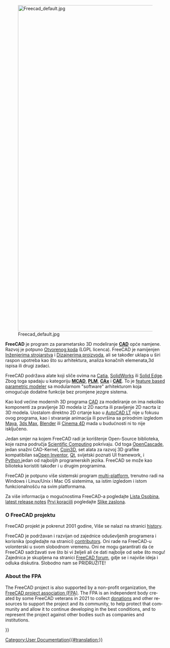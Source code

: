 <languages/>
{{Docnav/hr
|[[Online Help Startpage/hr|Početna stranica Online pomoći]]
|[[Feature list/hr|Lista Značajki]]
}}

[[Image:Freecad default.jpg|1024px|center]] 

<div class="mw-translate-fuzzy">
'''FreeCAD''' je program za parametarsko 3D modeliranje [https://hr.wikipedia.org/wiki/CAD '''CAD'''] opće namjene. Razvoj je potpuno [http://en.wikipedia.org/wiki/Open_source Otvorenog koda] (LGPL licenca). FreeCAD je namijenjen [http://en.wikipedia.org/wiki/Mechanical_engineering Inženjerima strojarstva] i [http://en.wikipedia.org/wiki/Product_design Dizajnerima proizvoda], ali se također uklapa u širi raspon upotreba kao što su arhitektura, analiza konačnih elemenata,3d ispisa ili drugi zadaci.
</div>

<div class="mw-translate-fuzzy">
FreeCAD podržava alate koji sliče ovima na [http://en.wikipedia.org/wiki/Catia Catia], [http://en.wikipedia.org/wiki/Solidworks SolidWorks] ili [http://en.wikipedia.org/wiki/Solid_Edge Solid Edge]. Zbog toga spadaju u kategoriju [http://en.wikipedia.org/wiki/CAD '''MCAD'''], [http://en.wikipedia.org/wiki/Product_Lifecycle_Management '''PLM'''], [http://en.wikipedia.org/wiki/CAx '''CAx'''] i [http://en.wikipedia.org/wiki/Computer-aided_engineering '''CAE''']. To je [http://en.wikipedia.org/wiki/Parametric_feature_based_modeler feature based parametric modeler] sa modularnom "software" arhitekturom koja omogućuje dodatne funkcije bez promjene jezgre sistema.
</div>

<div class="mw-translate-fuzzy">
Kao kod većine modernih 3D programa [http://en.wikipedia.org/wiki/CAD CAD] za modeliranje on ima nekoliko komponenti za pravljenje 3D modela iz 2D nacrta ili pravljenje 2D nacrta iz 3D modela.  Uostalom direktno 2D crtanje kao u [http://en.wikipedia.org/wiki/AutoCAD#AutoCAD_LT AutoCAD LT] nije u fokusu ovog programa, kao i stvaranje animacija ili površina sa prirodnim izgledom [http://en.wikipedia.org/wiki/Maya_(software) Maya], [http://en.wikipedia.org/wiki/3ds_Max 3ds Max], [http://en.wikipedia.org/wiki/Blender_%28software%29 Blender] ili [http://en.wikipedia.org/wiki/CINEMA_4D Cinema 4D] mada u budućnosti ni to nije isključeno.
</div>

<div class="mw-translate-fuzzy">
Jedan smjer na kojem FreeCAD radi je korištenje Open-Source biblioteka, koje razna područja [http://en.wikipedia.org/wiki/Scientific_Computation Scientific Computing] pokrivaju. Od toga [http://OpenCascade.org OpenCascade], jedan snažni CAD-Kernel, 
[https://github.com/coin3d/coin/wiki Coin3D], set alata za razvoj 3D grafike kompatibilan sa[http://en.wikipedia.org/wiki/Open_Inventor Open Inventor], [http://www.qt.io/ Qt], svijetski poznati UI framework, i [http://www.python.org Python],jedan od najboljih programerskih jezika.
FreeCAD se može kao bilioteka koristiti također i u drugim programima.
</div>

<div class="mw-translate-fuzzy">
FreeCAD je potpuno više sistemski program [http://en.wikipedia.org/wiki/Cross-platform multi-platform], trenutno radi na Windows i Linux/Unix i Mac OS sistemima, sa istim izgledom i istom funkcionalnošću na svim platformama.
</div>

Za više informacija o mogućnostima FreeCAD-a pogledajte 
[[Feature list/hr|Lista Osobina]], 
[[Feature_list#Release_notes|latest release notes]]
[[Getting_started/hr|Prvi koraci]]ili pogledajte 
[[Screenshots/hr|Slike zaslona]].

<span id="About_the_FreeCAD_project"></span>
===O FreeCAD projektu===

FreeCAD projekt je pokrenut 2001 godine, Više se nalazi na stranici [[history|history]]. 

<div class="mw-translate-fuzzy">
FreeCAD je podržavan i razvijan od zajednice oduševljenih programera i korisnika (pogledajte na stranici) [[contributors|contributors]]. Oni rade na FreeCAD-u volonterski u svom slobodnom vremenu. Oni ne mogu garantirati da će FreeCAD sadržavati sve što bi vi željeli ali će dati najbolje od sebe što mogu! Zajednica je skupljena na stranici [http://forum.freecadweb.org FreeCAD forum], gdje se i najviše ideja i odluka  diskutira. Slobodno nam se PRIDRUŽITE!
</div>

<div lang="en" dir="ltr" class="mw-content-ltr">
=== About the FPA ===
</div>

<div lang="en" dir="ltr" class="mw-content-ltr">
The FreeCAD project is also supported by a non-profit organization, the [https://fpa.freecad.org FreeCAD project association (FPA)]. The FPA is an independent body created by some FreeCAD veterans in 2021 to collect [[donate|donations]] and other resources to support the project and its community, to help protect that community and allow it to continue developing in the best conditions, and to represent the project against other bodies such as companies and institutions.
</div>


{{Docnav/hr
|[[Online Help Startpage/hr|Početna stranica Online pomoći]]
|[[Feature list/hr|Lista Značajki]]
}}

{{Userdocnavi{{#translation:}}}}
[[Category:User Documentation{{#translation:}}]]